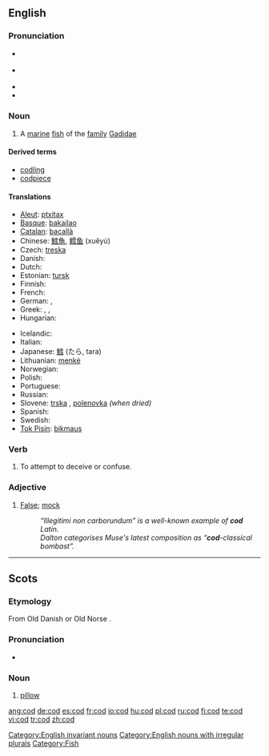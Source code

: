 {{see|COD}}
==English==
{{wikipedia}}

===Pronunciation===
*{{a|RP}} {{IPA|/kɒd/}}
*{{a|US}} {{IPA|/kɑːd/}}
*{{audio|en-us-cod.ogg|Audio (US)}}
*{{rhymes|ɒd}}

===Noun===
{{en-noun|cod}}

# A [[marine]] [[fish]] of the [[family]] [[Gadidae]]

====Derived terms====
*[[codling]]
*[[codpiece]]

====Translations====
{{trans-top|marine fish of the family Gadidae}}
*[[Aleut]]: [[ptxitax]]
*[[Basque]]: [[bakailao]]
*[[Catalan]]: [[bacallà]] {{m}}
*Chinese: [[鱈魚]], [[鳕]][[鱼]] (xuěyú)
*Czech: [[treska]] {{f}}
* Danish: {{t-|da|torsk|m}}
* Dutch: {{t+|nl|kabeljauw|m}}
*Estonian: [[tursk]]
* Finnish: {{t+|fi|turska|m}}
* French: {{t+|fr|morue|m}}
* German: {{t+|de|Kabeljau|m}}, {{t+|de|Dorsch|m}}
* Greek: {{t|el|βακαλάος|m|tr=vakalaos}}, {{t|el|μπακαλιάρος|m|tr=bakaliaros}}, {{t|el|γάδος|m|tr=gados}}
* Hungarian: {{t|hu|tőkehal}}
{{trans-mid}}
* Icelandic: {{t+|is|þorskur|m}}
* Italian: {{t+|it|merluzzo|m}}
*Japanese: [[鱈]] (たら, tara)
*Lithuanian: [[menkė]] {{f}}
* Norwegian: {{t-|no|torsk|m}}
* Polish: {{t|pl|dorsz|m}}
* Portuguese: {{t+|pt|bacalhau|m}}
* Russian: {{t|ru|треска|f|tr=treská}}
*Slovene: [[trska]] {{f}}, [[polenovka]] {{f}} ''(when dried)''
*Spanish: {{t+|es|bacalao|m}}
* Swedish: {{t+|sv|torsk|c}}
*[[Tok Pisin]]: [[bikmaus]]
{{trans-bottom}}

===Verb===
{{en-verb|cods|codding|codded}}

# {{context|Irish English|slang|transitive}} To attempt to deceive or confuse.

===Adjective===
{{en-adj|-}}

# [[false|False]]; [[mock]]
#: ''“Illegitimi non carborundum” is a well-known example of '''cod''' Latin.''
#: ''Dalton categorises Muse's latest composition as “'''cod'''-classical bombast”.''

[[Category:English invariant nouns]]
[[Category:English nouns with irregular plurals]]
[[Category:Fish]]

----

==Scots==

===Etymology===
From Old Danish {{term|kodde}} or Old Norse {{term|koddi}}.

===Pronunciation===
* {{IPA|/kɒd/}}

===Noun===
{{sco-noun}}

# [[pillow]]

[[ang:cod]]
[[de:cod]]
[[es:cod]]
[[fr:cod]]
[[io:cod]]
[[hu:cod]]
[[pl:cod]]
[[ru:cod]]
[[fi:cod]]
[[te:cod]]
[[vi:cod]]
[[tr:cod]]
[[zh:cod]]